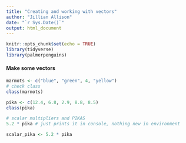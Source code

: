 ```yaml
---
title: "Creating and working with vectors"
author: "Jillian Allison"
date: "`r Sys.Date()`"
output: html_document
---
```


```r
knitr::opts_chunk$set(echo = TRUE)
library(tidyverse)
library(palmerpenguins)
```

#### Make some vectors
```r
marmots <- c("blue", "green", 4, "yellow")
# check class
class(marmots)
```
 
 
```r
pika <- c(12.4, 6.8, 2.9, 8.8, 8.5)
class(pika)

# scalar multipliers and PIKAS 
5.2 * pika # just prints it in console, nothing new in environment 

scalar_pika <- 5.2 * pika


```
 
 